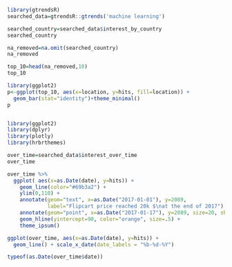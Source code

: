 

```{r setup, include=FALSE}

library(gtrendsR)
searched_data=gtrendsR::gtrends('machine learning')

```



```{r cars}
searched_country=searched_data$interest_by_country
searched_country

```

```{r cars}
na_removed=na.omit(searched_country)
na_removed
```

```{r pressure}
top_10=head(na_removed,10)
top_10
```

```{r pressure}
library(ggplot2)
p<-ggplot(top_10, aes(x=location, y=hits, fill=location)) +
  geom_bar(stat="identity")+theme_minimal()
p



```

```{r pressure}
library(ggplot2)
library(dplyr)
library(plotly)
library(hrbrthemes)

over_time=searched_data$interest_over_time
over_time

```

```{r pressure}
over_time %>% 
  ggplot( aes(x=as.Date(date), y=hits)) +
    geom_line(color="#69b3a2") +
    ylim(0,110) +
    annotate(geom="text", x=as.Date("2017-01-01"), y=2089, 
             label="Flipcart price reached 20k $\nat the end of 2017") +
    annotate(geom="point", x=as.Date("2017-01-17"), y=2089, size=20, shape=21, fill="transparent") +
    geom_hline(yintercept=90, color="orange", size=.5) +
    theme_ipsum()
```

```{r}
ggplot(over_time, aes(x=as.Date(date), y=hits)) + 
  geom_line() + scale_x_date(date_labels = "%b-%d-%Y")
```

```{r}

typeof(as.Date(over_time$date))
```

